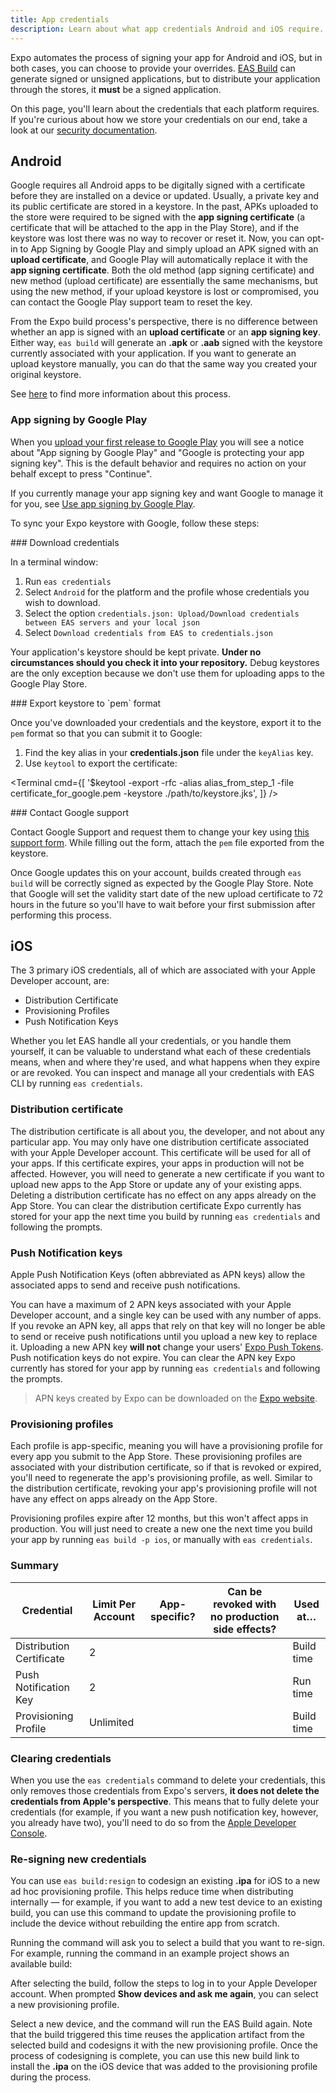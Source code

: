 ```yaml
---
title: App credentials
description: Learn about what app credentials Android and iOS require.
---
```



Expo automates the process of signing your app for Android and iOS, but in both cases, you can choose to provide your overrides. [EAS Build](/build/introduction) can generate signed or unsigned applications, but to distribute your application through the stores, it **must** be a signed application.

On this page, you'll learn about the credentials that each platform requires. If you're curious about how we store your credentials on our end, take a look at our [security documentation](/app-signing/security).

## Android

Google requires all Android apps to be digitally signed with a certificate before they are installed on a device or updated. Usually,
a private key and its public certificate are stored in a keystore. In the past, APKs uploaded to the store were required to be signed with
the **app signing certificate** (a certificate that will be attached to the app in the Play Store), and if the keystore was lost there was no way to
recover or reset it. Now, you can opt-in to App Signing by Google Play and simply upload an APK signed with an **upload certificate**, and Google Play will automatically replace it with the **app signing certificate**. Both the old method (app signing certificate) and new method (upload certificate) are essentially the same mechanisms, but using the new method, if your upload keystore is lost or compromised, you can contact the Google Play support team to reset the key.

From the Expo build process's perspective, there is no difference between whether an app is signed with an **upload certificate** or an **app signing key**. Either way, `eas build` will generate an **.apk** or **.aab** signed with the keystore currently associated with your application. If you want to generate an upload keystore manually, you can do that the same way you created your original keystore.

See [here](https://developer.android.com/studio/publish/app-signing) to find more information about this process.

### App signing by Google Play

When you [upload your first release to Google Play](https://expo.fyi/first-android-submission) you will see a notice about "App signing by Google Play" and "Google is protecting your app signing key". This is the default behavior and requires no action on your behalf except to press "Continue".

If you currently manage your app signing key and want Google to manage it for you, see [Use app signing by Google Play](https://support.google.com/googleplay/android-developer/answer/9842756).

<Collapsible summary="Lost your keystore? Learn how to reset your upload key on Google Play">

To sync your Expo keystore with Google, follow these steps:

<Step label="1">
### Download credentials

In a terminal window:

1. Run `eas credentials`
2. Select `Android` for the platform and the profile whose credentials you wish to download.
3. Select the option `credentials.json: Upload/Download credentials between EAS servers and your local json`
4. Select `Download credentials from EAS to credentials.json`

Your application's keystore should be kept private. **Under no circumstances should you check it into your repository.** Debug keystores are the only exception because we don't use them for uploading apps to the Google Play Store.

</Step>

<Step label="2">
### Export keystore to `pem` format

Once you've downloaded your credentials and the keystore, export it to the `pem` format so that you can submit it to Google:

1. Find the key alias in your **credentials.json** file under the `keyAlias` key.
2. Use `keytool` to export the certificate:

<Terminal
  cmd={[
    '$keytool -export -rfc -alias alias_from_step_1 -file certificate_for_google.pem -keystore ./path/to/keystore.jks',
  ]}
/>

</Step>

<Step label="3">
### Contact Google support

Contact Google Support and request them to change your key using [this support form](https://support.google.com/googleplay/android-developer/contact/key). While filling out the form, attach the `pem` file exported from the keystore.

Once Google updates this on your account, builds created through `eas build` will be correctly signed as expected by the Google Play Store. Note that Google will set the validity start date of the new upload certificate to 72 hours in the future so you'll have to wait before your first submission after performing this process.

</Step>

</Collapsible>

## iOS

The 3 primary iOS credentials, all of which are associated with your Apple Developer account, are:

- Distribution Certificate
- Provisioning Profiles
- Push Notification Keys

Whether you let EAS handle all your credentials, or you handle them yourself, it can be valuable to understand what each of these credentials means, when and where they're used, and what happens when they expire or are revoked. You can inspect and manage all your credentials with EAS CLI by running `eas credentials`.

### Distribution certificate

The distribution certificate is all about you, the developer, and not about any particular app. You may only have one distribution certificate associated with your Apple Developer account.
This certificate will be used for all of your apps. If this certificate expires, your apps in production will not be affected. However, you will need to generate a new certificate if you want to upload new apps to the App Store or update any of your existing apps. Deleting a distribution certificate has no effect on any apps already on the App Store. You can clear the distribution certificate Expo currently has stored for your app the next time you build by running `eas credentials` and following the prompts.

### Push Notification keys

Apple Push Notification Keys (often abbreviated as APN keys) allow the associated apps to send and receive push notifications.

You can have a maximum of 2 APN keys associated with your Apple Developer account, and a single key can be used with any number of apps. If you revoke an APN key, all apps that rely on that key will no longer be able to send or receive push notifications until you upload a new key to replace it. Uploading a new APN key **will not** change your users' [Expo Push Tokens](/versions/latest/sdk/notifications#notificationsgetexpopushtokenasync). Push notification keys do not expire. You can clear the APN key Expo currently has stored for your app by running `eas credentials` and following the prompts.

> APN keys created by Expo can be downloaded on the [Expo website](https://expo.dev/accounts/[account]/settings/credentials).

### Provisioning profiles

Each profile is app-specific, meaning you will have a provisioning profile for every app you submit to the App Store. These provisioning profiles are associated with your distribution certificate, so if that is revoked or expired, you'll need to regenerate the app's provisioning profile, as well. Similar to the distribution certificate, revoking your app's provisioning profile will not have any effect on apps already on the App Store.

Provisioning profiles expire after 12 months, but this won't affect apps in production. You will just need to create a new one the next time you build your app by running `eas build -p ios`, or manually with `eas credentials`.

### Summary

| Credential               | Limit Per Account | App-specific? | Can be revoked with no production side effects? | Used at…   |
| ------------------------ | ----------------- | ------------- | ----------------------------------------------- | ---------- |
| Distribution Certificate | 2                 | <NoIcon />    | <YesIcon />                                     | Build time |
| Push Notification Key    | 2                 | <NoIcon />    | <NoIcon />                                      | Run time   |
| Provisioning Profile     | Unlimited         | <YesIcon />   | <YesIcon />                                     | Build time |

### Clearing credentials

When you use the `eas credentials` command to delete your credentials, this only removes those credentials from Expo's servers, **it does not delete the credentials from Apple's perspective**. This means that to fully delete your credentials (for example, if you want a new push notification key, however, you already have two), you'll need to do so from the [Apple Developer Console](https://developer.apple.com/account/resources/certificates/list).

### Re-signing new credentials

You can use `eas build:resign` to codesign an existing **.ipa** for iOS to a new ad hoc provisioning profile. This helps reduce time when distributing internally &mdash; for example, if you want to add a new test device to an existing build, you can use this command to update the provisioning profile to include the device without rebuilding the entire app from scratch.

Running the command will ask you to select a build that you want to re-sign. For example, running the command in an example project shows an available build:

<ImageSpotlight
  alt="Running eas build:resign command shows a list of available builds in a project."
  src="/static/images/eas-build/eas-build-resign.png"
/>

After selecting the build, follow the steps to log in to your Apple Developer account. When prompted **Show devices and ask me again**, you can select a new provisioning profile.

Select a new device, and the command will run the EAS Build again. Note that the build triggered this time reuses the application artifact from the selected build and codesigns it with the new provisioning profile. Once the process of codesigning is complete, you can use this new build link to install the **.ipa** on the iOS device that was added to the provisioning profile during the process.
